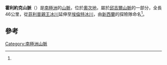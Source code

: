 {{coord|82|13|S|160|0|E|source:GNIS|display=title}}

'''霍利約克山脈'''（{{lang-en|Holyoake Range}}）是[[南極洲|南極洲]]的[[山脈|山脈]]，位於[[奧次地|奧次地]]，屬於[[邱吉爾山脈|邱吉爾山脈]]的一部分，全長46公里，從[[菲利普親王冰川|菲利普親王冰川]]延伸至[[埃倫特冰川|埃倫特冰川]]，由[[新西蘭|新西蘭]]的探險隊命名<ref name=gnis/>。

== 參考 ==
{{Reflist|refs=
<ref name=gnis>{{cite gnis | type = antarid | id = 6934| name = Holyoake Range | accessdate = 2012-06-22}}</ref>
}}

{{DEFAULTSORT:Holyoake Range}}
[[Category:南極洲山脈|Category:南極洲山脈]]


{{ShackletonCoast-geo-stub}}